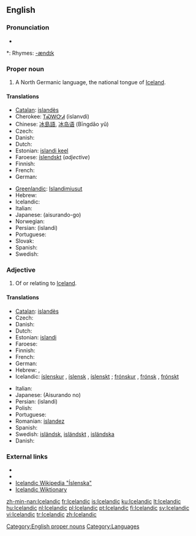 {{interwiktionary|code=is}}
==English==

{{wikipedia}}

===Pronunciation===
* {{audio|en-us-Icelandic.ogg|Audio (US)}}

*: Rhymes: [[Rhymes:English:-ændɪk|-ændɪk]]

===Proper noun===
'''{{en-proper noun}}'''

# A North Germanic language, the national tongue of [[Iceland]].

====Translations====
{{trans-top|language}}
* [[Catalan]]: [[islandès]] {{m}}
* Cherokee: [[ᎢᏍᎳᏅᏗ]] (islanvdi)
* Chinese: [[冰島語]], [[冰岛语]] (Bīngdǎo yǔ)
* Czech: {{t+|cs|islandština|f}}
* Danish: {{t+|da|islandsk}}
* Dutch: {{t+|nl|IJslands|n}}
* Estonian: [[islandi keel]]
* Faroese: [[íslendskt]] {{n}} (''adjective'')
* Finnish: {{t+|fi|islanti}}
* French: {{t+|fr|islandais|m}}
* German: {{t+|de|Isländisch|n}}
{{trans-mid}}
* [[Greenlandic]]: [[Islandimiusut]]
* Hebrew: {{t-|he|איסלנדית|f|sc=Hebr}}
* Icelandic: {{t+|is|íslenska|f}}
* Italian: {{t+|it|islandese|m}}
* Japanese: {{Jpan|[[アイスランド語]]}} (aisurando-go)
* Norwegian: {{t+|no|islandsk}}
* Persian: {{fa-Arab|[[ایسلندی]]}} (islandi)
* Portuguese: {{t+|pt|islandês|m}}
* Slovak: {{t+|sk|islandčina|f}}
* Spanish: {{t+|es|islandés}}
* Swedish: {{t+|sv|isländska|c}}
{{trans-bottom}}

===Adjective===
{{en-adj}}

# Of or relating to [[Iceland]].

====Translations====
{{trans-top|relating to Iceland}}
* [[Catalan]]: [[islandès]]
* Czech: {{t-|cs|islandský|m}}
* Danish: {{t+|da|islandsk}}
* Dutch: {{t+|nl|IJslands}}
* Estonian: [[islandi]]
* Faroese: {{t-|fo|íslendskur|xs=Faroese}}
* Finnish: {{t+|fi|islantilainen}}
* French: {{t+|fr|islandais}}
* German: {{t+|de|isländisch}}
* Hebrew: {{t-|he|איסלנדית|f|sc=Hebr}}, {{t-|he|איסלנדי|m|sc=Hebr}}
* Icelandic: [[íslenskur]] {{m}}, [[íslensk]] {{f}}, [[íslenskt]] {{n}}; [[frónskur]] {{m}}, [[frónsk]] {{f}}, [[frónskt]] {{n}}
{{trans-mid}}
* Italian: {{t+|it|islandese}}
* Japanese: {{Jpan|[[アイスランド]]の}} (Aisurando no)
* Persian: {{fa-Arab|[[ایسلندی]]}} (islandi)
* Polish: {{t+|pl|islandzki}}
* Portuguese: {{t+|pt|islandês}}
* Romanian: [[islandez]]
* Spanish: {{t+|es|islandés}}
* Swedish: [[isländsk]], [[isländskt]] {{n}}, [[isländska]] {{p}}
* Danish: {{t+|da|islandsk}}
{{trans-bottom}}

===External links===
* {{websters-online}}
* {{ethnologue|code=isl}}
* [http://is.wikipedia.org/wiki/%C3%8Dslenska Icelandic Wikipedia "Íslenska"]
* [http://is.wiktionary.org Icelandic Wiktionary]

[[Category:English proper nouns]]
[[Category:Languages]]

[[zh-min-nan:Icelandic]]
[[fr:Icelandic]]
[[is:Icelandic]]
[[ku:Icelandic]]
[[lt:Icelandic]]
[[hu:Icelandic]]
[[nl:Icelandic]]
[[pl:Icelandic]]
[[pt:Icelandic]]
[[fi:Icelandic]]
[[sv:Icelandic]]
[[vi:Icelandic]]
[[tr:Icelandic]]
[[zh:Icelandic]]